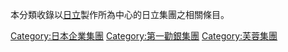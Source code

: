 本分類收錄以[[日立製作所|日立]]製作所為中心的日立集團之相關條目。

[[Category:日本企業集團|Category:日本企業集團]]
[[Category:第一勸銀集團|Category:第一勸銀集團]]
[[Category:芙蓉集團|Category:芙蓉集團]]